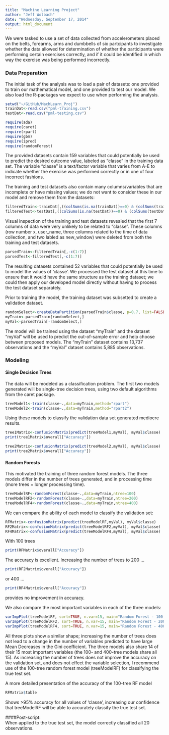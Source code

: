 ```yaml
---
title: "Machine Learning Project"
author: "Jeff Wolbach"
date: "Wednesday, September 17, 2014"
output: html_document
---
```


We were tasked to use a set of data collected from accelerometers placed on the belts, forearms, arms and dumbbells of six partcipants to investigate whether the data allowed for determination of whether the participants were performing certain exercises correctly, and if it could be identified in which way the exercise was being performed incorrectly.

### Data Preparation
The initial task of the analysis was to load a pair of datasets: one provided to train our mathematical model, and one provided to test our model. We also load the R-packages we expect to use when performing the analysis. 

```r
setwd("~/GitHub/MachLearn_Proj")
trainDat<-read.csv("pml-training.csv")
testDat<-read.csv("pml-testing.csv")
```
```r
require(ada)
require(caret)
require(rpart)
require(gbm)
require(ipred)
require(randomForest)
```
  
The provided datasets contain 159 variables that could potentially be used to predict the desired outcome value, labeled as "classe" in the training data set.  The variable "classe" is a text/factor variable that varies from A-E to indicate whether the exercise was performed correctly or in one of four incorrect fashions.

The training and test datasets also contain many columns/variables that are incomplete or have missing values; we do not want to consider these in our model and remove them from the datasets:

```r
filteredTrain<-trainDat[,((colSums(is.na(trainDat))==0) & (colSums(trainDat=="")==0))]
filteredTest<-testDat[,((colSums(is.na(testDat))==0) & (colSums(testDat=="")==0))]
```

Visual inspection of the training and test datasets revealed that the first 7 columns of data were very unlikely to be related to "classe".  These columns (row number x, user_name, three columns related to the time of data collection, and two labled as new_window) were deleted from both the training and test datasets.

```r
parsedTrain<-filteredTrain[,-c(1:7)]
parsedTest<-filteredTest[,-c(1:7)]
```

The resulting datasets contained 52 variables that could potentially be used to model the values of 'classe'.  We processed the test dataset at this time to ensure that it would have the same structure as the training dataset; we could then apply our developed model directly without having to process the test dataset separately.

Prior to training the model, the training dataset was subsetted to create a validation dataset.

```r
randomSelect<-createDataPartition(parsedTrain$classe, p=0.7, list=FALSE)
myTrain<-parsedTrain[randomSelect,]
myVal<-parsedTrain[-randomSelect,]
```

The model will be trained using the dataset "myTrain" and the dataset "myVal" will be used to predict the out-of-sample error and help choose between proposed models.  The "myTrain" dataset contains 13,737 observations and the "myVal" dataset contains 5,885 observations.

### Modeling
#### Single Decision Trees
The data will be modeled as a classification problem.  The first two models generated will be single-tree decision trees, using two default algorithms from the caret package.

```r
treeModel1<-train(classe~.,data=myTrain,method="rpart")
treeModel2<-train(classe~.,data=myTrain,method="rpart2")
```

Using these models to classify the validation data set generated mediocre results.

```r
tree1Matrix<-confusionMatrix(predict(treeModel1,myVal), myVal$classe)
print(tree1Matrix$overall["Accuracy"])
```

```r
tree2Matrix<-confusionMatrix(predict(treeModel2,myVal), myVal$classe)
print(tree2Matrix$overall["Accuracy"])
```

#### Random Forests
This motivated the training of three random forest models.  The three models differ in the number of trees generated, and in processing time (more trees = longer processing time).

```r
treeModelRF<-randomForest(classe~.,data=myTrain,ntree=100)
treeModelRF2<-randomForest(classe~.,data=myTrain,ntree=200)
treeModelRF4<-randomForest(classe~.,data=myTrain,ntree=400)
```

We can compare the ability of each model to classify the validation set:

```r
RFMatrix<-confusionMatrix(predict(treeModelRF,myVal), myVal$classe)
RF2Matrix<-confusionMatrix(predict(treeModelRF2,myVal), myVal$classe)
RF4Matrix<-confusionMatrix(predict(treeModelRF4,myVal), myVal$classe)
```

With 100 trees
```r
print(RFMatrix$overall["Accuracy"])
```

The accuracy is excellent.  Increasing the number of trees to 200 ...
```r
print(RF2Matrix$overall["Accuracy"])
```

or 400 ...
```r
print(RF4Matrix$overall["Accuracy"])
```

provides no improvement in accuracy.

We also compare the most important variables in each of the three models:

```r
varImpPlot(treeModelRF, sort=TRUE, n.var=15, main="Random Forest - 100 trees")
varImpPlot(treeModelRF2, sort=TRUE, n.var=15, main="Random Forest - 200 trees")
varImpPlot(treeModelRF4, sort=TRUE, n.var=15, main="Random Forest - 400 trees")
```

All three plots show a similar shape; increasing the number of trees does not lead to a change in the number of variables predicted to have large Mean Decreases in the Gini coefficient.  The three models also share 14 of their 15 most important variables (the 100- and 400-tree models share all 15).  As increasing the number of trees does not improve the accuracy on the validation set, and does not effect the variable selection, I recommend use of the 100-tree random forest model (treeModelRF) for classifying the true test set.

A more detailed presentation of the accuracy of the 100-tree RF model

```r
RFMatrix$table
```

Shows >95% accuracy for all values of 'classe', increasing our confidence that treeModelRF will be able to accurately classify the true test set.

####Post-script:  
When applied to the true test set, the model correctly classified all 20 observations.
